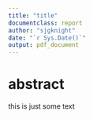 ```yaml
---
title: "title"
documentclass: report
author: "sjgknight"
date: "`r Sys.Date()`"
output: pdf_document
---
```


# abstract
this is just some text
